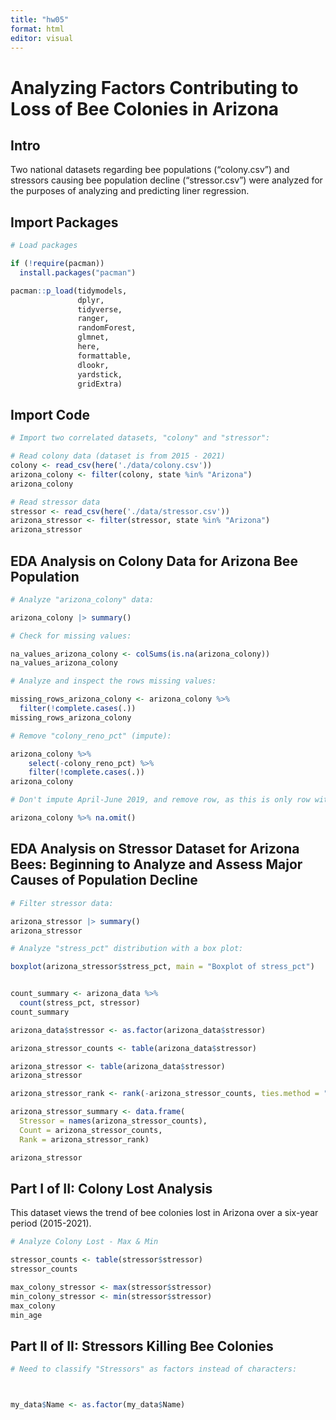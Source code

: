 ```yaml
---
title: "hw05"
format: html
editor: visual
---
```


# Analyzing Factors Contributing to Loss of Bee Colonies in Arizona

## Intro

Two national datasets regarding bee populations ("colony.csv") and stressors causing bee population decline ("stressor.csv") were analyzed for the purposes of analyzing and predicting liner regression.

## Import Packages

```r

# Load packages

if (!require(pacman))
  install.packages("pacman")

pacman::p_load(tidymodels,
               dplyr,
               tidyverse,
               ranger,
               randomForest,
               glmnet,
               here,
               formattable,
               dlookr,
               yardstick,
               gridExtra)
```

## Import Code

```r

# Import two correlated datasets, "colony" and "stressor": 

# Read colony data (dataset is from 2015 - 2021)
colony <- read_csv(here('./data/colony.csv'))
arizona_colony <- filter(colony, state %in% "Arizona")
arizona_colony

# Read stressor data
stressor <- read_csv(here('./data/stressor.csv'))
arizona_stressor <- filter(stressor, state %in% "Arizona")
arizona_stressor
```

## EDA Analysis on Colony Data for Arizona Bee Population

```r

# Analyze "arizona_colony" data: 

arizona_colony |> summary()

# Check for missing values: 

na_values_arizona_colony <- colSums(is.na(arizona_colony))
na_values_arizona_colony

# Analyze and inspect the rows missing values: 

missing_rows_arizona_colony <- arizona_colony %>%
  filter(!complete.cases(.))
missing_rows_arizona_colony

# Remove "colony_reno_pct" (impute):

arizona_colony %>%
    select(-colony_reno_pct) %>%
    filter(!complete.cases(.))
arizona_colony

# Don't impute April-June 2019, and remove row, as this is only row with null values and entire row of data wasn't collected: 

arizona_colony %>% na.omit()
```

## EDA Analysis on Stressor Dataset for Arizona Bees: Beginning to Analyze and Assess Major Causes of Population Decline

```r

# Filter stressor data: 

arizona_stressor |> summary()
arizona_stressor 

# Analyze "stress_pct" distribution with a box plot:

boxplot(arizona_stressor$stress_pct, main = "Boxplot of stress_pct")


count_summary <- arizona_data %>%
  count(stress_pct, stressor)
count_summary

arizona_data$stressor <- as.factor(arizona_data$stressor)

arizona_stressor_counts <- table(arizona_data$stressor)

arizona_stressor <- table(arizona_data$stressor)
arizona_stressor

arizona_stressor_rank <- rank(-arizona_stressor_counts, ties.method = "min")

arizona_stressor_summary <- data.frame(
  Stressor = names(arizona_stressor_counts),
  Count = arizona_stressor_counts,
  Rank = arizona_stressor_rank)

arizona_stressor
```

## Part I of II: Colony Lost Analysis

This dataset views the trend of bee colonies lost in Arizona over a six-year period (2015-2021).

```r

# Analyze Colony Lost - Max & Min 

stressor_counts <- table(stressor$stressor)
stressor_counts

max_colony_stressor <- max(stressor$stressor)
min_colony_stressor <- min(stressor$stressor)
max_colony
min_age
```

## Part II of II: Stressors Killing Bee Colonies

```r

# Need to classify "Stressors" as factors instead of characters:



my_data$Name <- as.factor(my_data$Name)
```
